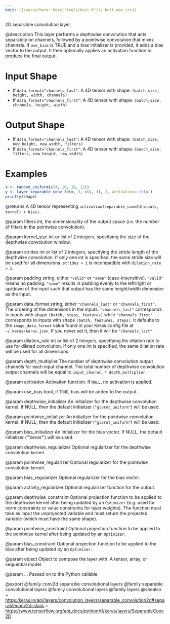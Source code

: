 ```yaml
---
knit: ({source(here::here("tools/knit.R")); knit_man_src})
---
```

2D separable convolution layer.

@description
This layer performs a depthwise convolution that acts separately on
channels, followed by a pointwise convolution that mixes channels.
If `use_bias` is TRUE and a bias initializer is provided,
it adds a bias vector to the output. It then optionally applies an
activation function to produce the final output.

# Input Shape
- If `data_format="channels_last"`:
    A 4D tensor with shape: `(batch_size, height, width, channels)`
- If `data_format="channels_first"`:
    A 4D tensor with shape: `(batch_size, channels, height, width)`

# Output Shape
- If `data_format="channels_last"`:
    A 4D tensor with shape: `(batch_size, new_height, new_width, filters)`
- If `data_format="channels_first"`:
    A 4D tensor with shape: `(batch_size, filters, new_height, new_width)`

# Examples
```r
x <- random_uniform(c(4, 10, 10, 12))
y <- layer_separable_conv_2d(x, 3, c(4, 3), 2, activation='relu')
print(y$shape)
```

@returns
A 4D tensor representing
`activation(separable_conv2d(inputs, kernel) + bias)`.

@param filters
int, the dimensionality of the output space (i.e. the number
of filters in the pointwise convolution).

@param kernel_size
int or list of 2 integers, specifying the size of the
depthwise convolution window.

@param strides
int or list of 2 integers, specifying the stride length
of the depthwise convolution. If only one int is specified, the same
stride size will be used for all dimensions. `strides > 1` is
incompatible with `dilation_rate > 1`.

@param padding
string, either `"valid"` or `"same"` (case-insensitive).
`"valid"` means no padding. `"same"` results in padding evenly to
the left/right or up/down of the input such that output has the same
height/width dimension as the input.

@param data_format
string, either `"channels_last"` or `"channels_first"`.
The ordering of the dimensions in the inputs. `"channels_last"`
corresponds to inputs with shape `(batch, steps, features)`
while `"channels_first"` corresponds to inputs with shape
`(batch, features, steps)`. It defaults to the `image_data_format`
value found in your Keras config file at `~/.keras/keras.json`.
If you never set it, then it will be `"channels_last"`.

@param dilation_rate
int or list of 2 integers, specifying the dilation
rate to use for dilated convolution. If only one int is specified,
the same dilation rate will be used for all dimensions.

@param depth_multiplier
The number of depthwise convolution output channels
for each input channel. The total number of depthwise convolution
output channels will be equal to `input_channel * depth_multiplier`.

@param activation
Activation function. If `NULL`, no activation is applied.

@param use_bias
bool, if `TRUE`, bias will be added to the output.

@param depthwise_initializer
An initializer for the depthwise convolution
kernel. If NULL, then the default initializer (`"glorot_uniform"`)
will be used.

@param pointwise_initializer
An initializer for the pointwise convolution
kernel. If NULL, then the default initializer (`"glorot_uniform"`)
will be used.

@param bias_initializer
An initializer for the bias vector. If NULL, the
default initializer ('"zeros"') will be used.

@param depthwise_regularizer
Optional regularizer for the depthwise
convolution kernel.

@param pointwise_regularizer
Optional regularizer for the pointwise
convolution kernel.

@param bias_regularizer
Optional regularizer for the bias vector.

@param activity_regularizer
Optional regularizer function for the output.

@param depthwise_constraint
Optional projection function to be applied to the
depthwise kernel after being updated by an `Optimizer` (e.g. used
for norm constraints or value constraints for layer weights). The
function must take as input the unprojected variable and must return
the projected variable (which must have the same shape).

@param pointwise_constraint
Optional projection function to be applied to the
pointwise kernel after being updated by an `Optimizer`.

@param bias_constraint
Optional projection function to be applied to the
bias after being updated by an `Optimizer`.

@param object
Object to compose the layer with. A tensor, array, or sequential model.

@param ...
Passed on to the Python callable

@export
@family conv2d separable convolutional layers
@family separable convolutional layers
@family convolutional layers
@family layers
@seealso
+ <https:/keras.io/api/layers/convolution_layers/separable_convolution2d#separableconv2d-class>
+ <https://www.tensorflow.org/api_docs/python/tf/keras/layers/SeparableConv2D>

